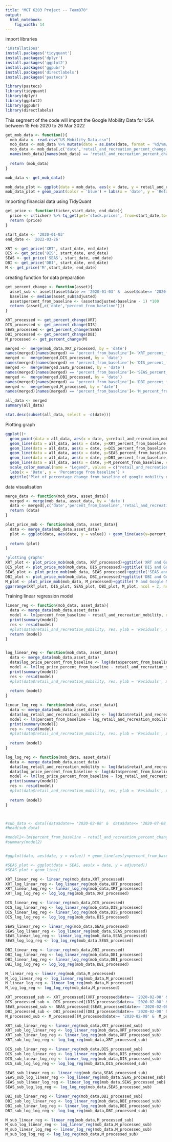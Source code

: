 ---
title: "MGT 6203 Project -- Team070"
output: 
  html_notebook: 
    fig_width: 14
---

import libraries
```{r message=FALSE, warning=FALSE, include=FALSE, paged.print=FALSE}
'installations'
install.packages('tidyquant')
install.packages('dplyr')
install.packages('ggplot2')
install.packages('ggpubr')
install.packages('directlabels')
install.packages('pastecs')

library(pastecs)
library(tidyquant)
library(dplyr)
library(ggplot2)
library(ggpubr)
library(directlabels)

```

This segment of the code will import the Google Mobility Data for USA between 15 Feb 2020 to 26 Mar 2022
```{r echo=TRUE}
get_mob_data <- function(){
  mob_data <- read.csv("US_Mobility_Data.csv")
  mob_data <- mob_data %>% mutate(date = as.Date(date, format = '%d/%m/%Y'))
  mob_data <- mob_data[,c('date','retail_and_recreation_percent_change_from_baseline')]
  names(mob_data)[names(mob_data) == 'retail_and_recreation_percent_change_from_baseline']<-'retail_and_recreation_mobility'
  
  return (mob_data)
}

mob_data <- get_mob_data()

mob_data_plot <- ggplot(data = mob_data, aes(x = date, y = retail_and_recreation_mobility))
mob_data_plot + geom_point(color = 'blue') + labs(x = 'date', y = 'Retail and Recreation Mobility Percent change from baseline')

```

Importing financial data using TidyQuant

```{r echo=TRUE}

get_price <- function(ticker,start_date, end_date){
  price <- c(ticker) %>% tq_get(get='stock.prices', from=start_date,to=end_date)
  return (price)
}

start_date <- '2020-01-03'
end_date <- '2022-03-26'

XRT <- get_price('XRT', start_date, end_date)
DIS <- get_price('DIS', start_date, end_date)
SEAS <- get_price('SEAS', start_date, end_date)
DBI <- get_price('DBI', start_date, end_date)
M <- get_price('M',start_date, end_date)

```
creating function for data preparation

```{r}
get_percent_change <- function(asset){
  asset_sub <- asset[(asset$date >= '2020-01-03' &  asset$date<= '2020-02-06'),]
  baseline <- median(asset_sub$adjusted)
  asset$percent_from_baseline <- (asset$adjusted/baseline - 1) *100
  return (asset[,c('date','percent_from_baseline')])
}

XRT_processed <- get_percent_change(XRT)
DIS_processed <- get_percent_change(DIS)
SEAS_processed <- get_percent_change(SEAS)
DBI_processed <- get_percent_change(DBI)
M_processed <- get_percent_change(M)

merged <-  merge(mob_data,XRT_processed, by = 'date')
names(merged)[names(merged) == 'percent_from_baseline']<-'XRT_percent_from_baseline'
merged <-  merge(merged,DIS_processed, by = 'date')
names(merged)[names(merged) == 'percent_from_baseline']<-'DIS_percent_from_baseline'
merged <-  merge(merged,SEAS_processed, by = 'date')
names(merged)[names(merged) == 'percent_from_baseline']<-'SEAS_percent_from_baseline'
merged <-  merge(merged,DBI_processed, by = 'date')
names(merged)[names(merged) == 'percent_from_baseline']<-'DBI_percent_from_baseline'
merged <-  merge(merged,M_processed, by = 'date')
names(merged)[names(merged) == 'percent_from_baseline']<-'M_percent_from_baseline'

all_data <- merged
summary(all_data)

stat.desc(subset(all_data, select = -c(date)))
```
Plotting graph
```{r}
ggplot()+ 
  geom_point(data = all_data, aes(x = date, y=retail_and_recreation_mobility, color = 'retail_and_recreation_mobility')) + 
  geom_line(data = all_data, aes(x = date, y=XRT_percent_from_baseline, color = 'XRT_percent_from_baseline'))  + 
  geom_line(data = all_data, aes(x = date, y=DIS_percent_from_baseline, color = 'DIS_percent_from_baseline'))  + 
  geom_line(data = all_data, aes(x = date, y=SEAS_percent_from_baseline, color = 'SEAS_percent_from_baseline'))  + 
  geom_line(data = all_data, aes(x = date, y=DBI_percent_from_baseline, color = 'DBI_percent_from_baseline'))  + 
  geom_line(data = all_data, aes(x = date, y=M_percent_from_baseline, color = 'M_percent_from_baseline'))  + 
  scale_color_manual(name = "Legend", values = c("retail_and_recreation_mobility" = "red", "XRT_percent_from_baseline" = "blue", 'DIS_percent_from_baseline' = "green", 'SEAS_percent_from_baseline' = 'black','DBI_percent_from_baseline' = 'purple','M_percent_from_baseline' = 'cyan' ))+
  labs(x = 'Date', y = 'Percantage from baseline') +
  ggtitle("Plot of percentage change from baseline of google mobility data and asset prices ")

```


data visualisation
```{r}

merge_data <- function(mob_data, asset_data){
  merged <- merge(mob_data, asset_data, by = 'date')
  data <- merged[,c('date','percent_from_baseline','retail_and_recreation_mobility')]
  return (data)
}

plot_price_mob <- function(mob_data, asset_data){
  data <- merge_data(mob_data,asset_data)
  plot <- ggplot(data, aes(date, y = value)) + geom_line(aes(y=percent_from_baseline, color = 'blue')) + geom_point(aes(y=retail_and_recreation_mobility, color = 'red'))
  
  return (plot)
}

'plotting graphs'
XRT_plot <- plot_price_mob(mob_data, XRT_processed)+ggtitle('XRT and Google Mob plot') + labs(x = 'Date', y = '% from baseline') + theme(legend.position = 'none')
DIS_plot <- plot_price_mob(mob_data, DIS_processed)+ggtitle('DIS and Google Mob plot') + labs(x = 'Date', y = '% from baseline') + theme(legend.position = 'none')
SEAS_plot <- plot_price_mob(mob_data, SEAS_processed)+ggtitle('SEAS and Google Mob plot') + labs(x = 'Date', y = '% from baseline') + theme(legend.position = 'none')
DBI_plot <- plot_price_mob(mob_data, DBI_processed)+ggtitle('DBI and Google Mob plot') + labs(x = 'Date', y = '% from baseline') + theme(legend.position = 'none')
M_plot <- plot_price_mob(mob_data, M_processed)+ggtitle('M and Google Mob plot') + labs(x = 'Date', y = '% from baseline') + theme(legend.position = 'none')
ggarrange(XRT_plot, DIS_plot, SEAS_plot, DBI_plot, M_plot, ncol = 2, nrow = 3)

```

Training linear regression model

```{r echo=TRUE}

linear_reg <- function(mob_data, asset_data){
  data <- merge_data(mob_data,asset_data)
  model <- lm(percent_from_baseline ~ retail_and_recreation_mobility, data = data)
  print(summary(model))
  res <- resid(model)
  #plot(data$retail_and_recreation_mobility, res, ylab = 'Residuals', xlab = 'Google Mobility')
  return (model)
}


log_linear_reg <- function(mob_data, asset_data){
  data <- merge_data(mob_data,asset_data)
  data$log_price_percent_from_baseline <- log(data$percent_from_baseline + 100)
  model <- lm(log_price_percent_from_baseline ~ retail_and_recreation_mobility, data = data)
  print(summary(model))
  res <- resid(model)
  #plot(data$retail_and_recreation_mobility, res, ylab = 'Residuals', xlab = 'Google Mobility')
  
  return (model)
}

linear_log_reg <- function(mob_data, asset_data){
  data <- merge_data(mob_data,asset_data)
  data$log_retail_and_recreation_mobility <- log(data$retail_and_recreation_mobility + 100)
  model <- lm(percent_from_baseline ~ log_retail_and_recreation_mobility, data = data)
  print(summary(model))
  res <- resid(model)
  #plot(data$retail_and_recreation_mobility, res, ylab = 'Residuals', xlab = 'Google Mobility')
  
  return (model)
}

log_log_reg <- function(mob_data, asset_data){
  data <- merge_data(mob_data,asset_data)
  data$log_retail_and_recreation_mobility <- log(data$retail_and_recreation_mobility + 100)
  data$log_price_percent_from_baseline <- log(data$percent_from_baseline + 100)
  model <- lm(log_price_percent_from_baseline ~ log_retail_and_recreation_mobility, data = data)
  print(summary(model))
  res <- resid(model)
  #plot(data$retail_and_recreation_mobility, res, ylab = 'Residuals', xlab = 'Google Mobility')
  
  return (model)
}



#sub_data <- data[(data$date>= '2020-02-08' &  data$date<= '2020-07-08'),]
#head(sub_data)

#model2<-lm(percent_from_baseline ~ retail_and_recreation_percent_change_from_baseline, data = sub_data)
#summary(model2)


#ggplot(data, aes(date, y = value)) + geom_line(aes(y=percent_from_baseline), color = 'blue') + geom_point(aes(y=retail_and_recreation_percent_change_from_baseline), color = 'red')

#SEAS_plot <- ggplot(data = SEAS, aes(x = date, y = adjusted))
#SEAS_plot + geom_line()


```




```{r}
XRT_linear_reg <- linear_reg(mob_data,XRT_processed)
XRT_log_linear_reg <- log_linear_reg(mob_data,XRT_processed)
XRT_linear_log_reg <- linear_log_reg(mob_data,XRT_processed)
XRT_log_log_reg <- log_log_reg(mob_data,XRT_processed)

DIS_linear_reg <- linear_reg(mob_data,DIS_processed)
DIS_log_linear_reg <- log_linear_reg(mob_data,DIS_processed)
DIS_linear_log_reg <- linear_log_reg(mob_data,DIS_processed)
DIS_log_log_reg <- log_log_reg(mob_data,DIS_processed)

SEAS_linear_reg <- linear_reg(mob_data,SEAS_processed)
SEAS_log_linear_reg <- log_linear_reg(mob_data,SEAS_processed)
SEAS_linear_log_reg <- linear_log_reg(mob_data,SEAS_processed)
SEAS_log_log_reg <- log_log_reg(mob_data,SEAS_processed)

DBI_linear_reg <- linear_reg(mob_data,DBI_processed)
DBI_log_linear_reg <- log_linear_reg(mob_data,DBI_processed)
DBI_linear_log_reg <- linear_log_reg(mob_data,DBI_processed)
DBI_log_log_reg <- log_log_reg(mob_data,DBI_processed)

M_linear_reg <- linear_reg(mob_data,M_processed)
M_log_linear_reg <- log_linear_reg(mob_data,M_processed)
M_linear_log_reg <- linear_log_reg(mob_data,M_processed)
M_log_log_reg <- log_log_reg(mob_data,M_processed)

```

```{r}
XRT_processed_sub <- XRT_processed[(XRT_processed$date>= '2020-02-08' &  XRT_processed$date<= '2020-07-01'),]
DIS_processed_sub <- DIS_processed[(DIS_processed$date>= '2020-02-08' &  DIS_processed$date<= '2020-07-01'),]
SEAS_processed_sub <- SEAS_processed[(SEAS_processed$date>= '2020-02-08' &  SEAS_processed$date<= '2020-07-01'),]
DBI_processed_sub <- DBI_processed[(DBI_processed$date>= '2020-02-08' &  DBI_processed$date<= '2020-07-01'),]
M_processed_sub <- M_processed[(M_processed$date>= '2020-02-08' &  M_processed$date<= '2020-07-01'),]

XRT_sub_linear_reg <- linear_reg(mob_data,XRT_processed_sub)
XRT_sub_log_linear_reg <- log_linear_reg(mob_data,XRT_processed_sub)
XRT_sub_linear_log_reg <- linear_log_reg(mob_data,XRT_processed_sub)
XRT_sub_log_log_reg <- log_log_reg(mob_data,XRT_processed_sub)

DIS_sub_linear_reg <- linear_reg(mob_data,DIS_processed_sub)
DIS_sub_log_linear_reg <- log_linear_reg(mob_data,DIS_processed_sub)
DIS_sub_linear_log_reg <- linear_log_reg(mob_data,DIS_processed_sub)
DIS_sub_log_log_reg <- log_log_reg(mob_data,DIS_processed_sub)

SEAS_sub_linear_reg <- linear_reg(mob_data,SEAS_processed_sub)
SEAS_sub_log_linear_reg <- log_linear_reg(mob_data,SEAS_processed_sub)
SEAS_sub_linear_log_reg <- linear_log_reg(mob_data,SEAS_processed_sub)
SEAS_sub_log_log_reg <- log_log_reg(mob_data,SEAS_processed_sub)

DBI_sub_linear_reg <- linear_reg(mob_data,DBI_processed_sub)
DBI_sub_log_linear_reg <- log_linear_reg(mob_data,DBI_processed_sub)
DBI_sub_linear_log_reg <- linear_log_reg(mob_data,DBI_processed_sub)
DBI_sub_log_log_reg <- log_log_reg(mob_data,DBI_processed_sub)

M_sub_linear_reg <- linear_reg(mob_data,M_processed_sub)
M_sub_log_linear_reg <- log_linear_reg(mob_data,M_processed_sub)
M_sub_linear_log_reg <- linear_log_reg(mob_data,M_processed_sub)
M_sub_log_log_reg <- log_log_reg(mob_data,M_processed_sub)


```






























